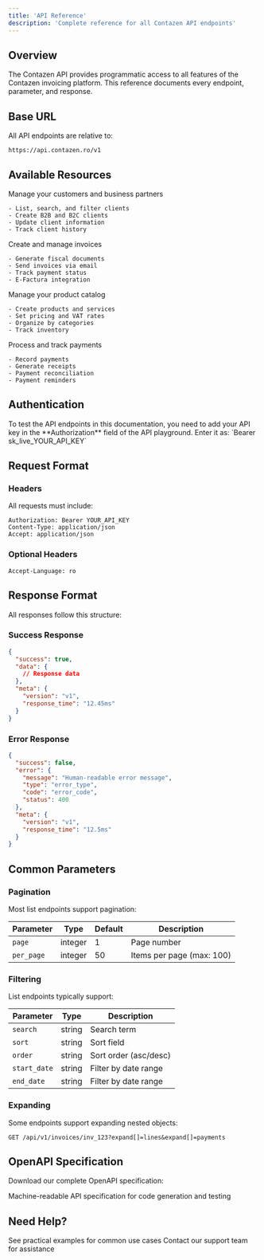```yaml
---
title: 'API Reference'
description: 'Complete reference for all Contazen API endpoints'
---
```


## Overview

The Contazen API provides programmatic access to all features of the Contazen invoicing platform. This reference documents every endpoint, parameter, and response.

## Base URL

All API endpoints are relative to:

```
https://api.contazen.ro/v1
```

## Available Resources

<CardGroup cols={2}>
  <Card title="Clients" icon="users">
    Manage your customers and business partners
    
    - List, search, and filter clients
    - Create B2B and B2C clients
    - Update client information
    - Track client history
  </Card>
  
  <Card title="Invoices" icon="file-invoice">
    Create and manage invoices
    
    - Generate fiscal documents
    - Send invoices via email
    - Track payment status
    - E-Factura integration
  </Card>
  
  <Card title="Products" icon="box">
    Manage your product catalog
    
    - Create products and services
    - Set pricing and VAT rates
    - Organize by categories
    - Track inventory
  </Card>
  
  <Card title="Payments" icon="credit-card">
    Process and track payments
    
    - Record payments
    - Generate receipts
    - Payment reconciliation
    - Payment reminders
  </Card>
</CardGroup>

## Authentication

<Note>
To test the API endpoints in this documentation, you need to add your API key in the **Authorization** field of the API playground. Enter it as: `Bearer sk_live_YOUR_API_KEY`
</Note>

## Request Format

### Headers

All requests must include:

```http
Authorization: Bearer YOUR_API_KEY
Content-Type: application/json
Accept: application/json
```

### Optional Headers

```http
Accept-Language: ro
```

## Response Format

All responses follow this structure:

### Success Response

```json
{
  "success": true,
  "data": {
    // Response data
  },
  "meta": {
    "version": "v1",
    "response_time": "12.45ms"
  }
}
```

### Error Response

```json
{
  "success": false,
  "error": {
    "message": "Human-readable error message",
    "type": "error_type",
    "code": "error_code",
    "status": 400
  },
  "meta": {
    "version": "v1",
    "response_time": "12.5ms"
  }
}
```

## Common Parameters

### Pagination

Most list endpoints support pagination:

| Parameter | Type | Default | Description |
|-----------|------|---------|-------------|
| `page` | integer | 1 | Page number |
| `per_page` | integer | 50 | Items per page (max: 100) |

### Filtering

List endpoints typically support:

| Parameter | Type | Description |
|-----------|------|-------------|
| `search` | string | Search term |
| `sort` | string | Sort field |
| `order` | string | Sort order (asc/desc) |
| `start_date` | string | Filter by date range |
| `end_date` | string | Filter by date range |

### Expanding

Some endpoints support expanding nested objects:

```
GET /api/v1/invoices/inv_123?expand[]=lines&expand[]=payments
```

## OpenAPI Specification

Download our complete OpenAPI specification:

<Card title="OpenAPI 3.0 Spec" icon="file-code" href="/public/contazen-api.openapi.yaml">
  Machine-readable API specification for code generation and testing
</Card>

## Need Help?

<CardGroup cols={2}>
  <Card title="Examples" icon="code" href="/examples/introduction">
    See practical examples for common use cases
  </Card>
  <Card title="Support" icon="headset" href="mailto:contact@contazen.ro">
    Contact our support team for assistance
  </Card>
</CardGroup>